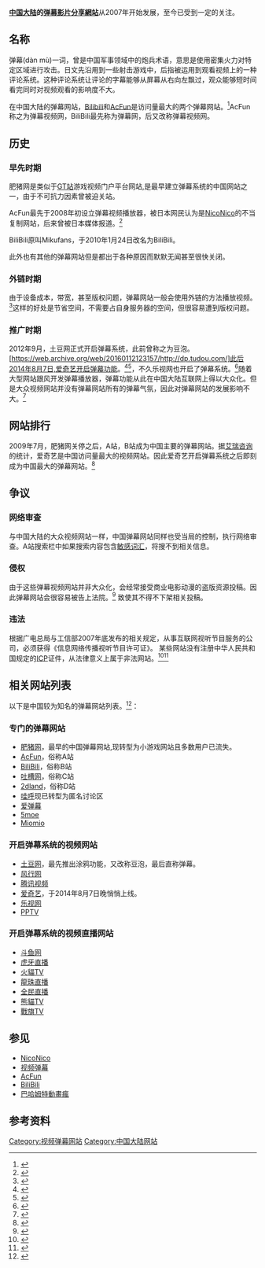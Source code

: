 {{NoteTA
|G1=IT
}}
'''[[中国大陆|中国大陆]]的[[视频弹幕|弹幕]][[影片分享網站|影片分享網站]]'''从2007年开始发展，至今已受到一定的关注。

==名称==
弹幕(dàn mù)一词，曾是中国军事领域中的炮兵术语，意思是使用密集火力对特定区域进行攻击。日文先沿用到一些射击游戏中，后指被运用到观看视频上的一种评论系统。这种评论系统让评论的字幕能够从屏幕从右向左飘过，观众能够短时间看完同时对视频观看的影响度不大。

在中国大陆的弹幕网站，[[Bilibili|Bilibili]]和[[AcFun|AcFun]]是访问量最大的两个弹幕网站。<ref name="time0">{{cite web|url=http://cn.nytstyle.com/culture/20140916/tc16wangjunling/|title=让“弹幕”飞|date=2014年9月16日|work=王俊岭|publisher=纽约时报中文网|accessdate=2015年11月6日|archive-date=2016年10月29日|archive-url=https://web.archive.org/web/20161029052629/http://cn.nytstyle.com/culture/20140916/tc16wangjunling|dead-url=no}}</ref>AcFun称之为弹幕视频网，BiliBili最先称为弹幕网，后又改称弹幕视频网。

==历史==
===早先时期===
肥猪网是类似于[[GameTrailers|GT站]]游戏视频门户平台网站,是最早建立弹幕系统的中国网站之一，由于不可抗力因素曾被迫关站。

AcFun最先于2008年初设立弹幕视频播放器，被日本网民认为是[[NicoNico|NicoNico]]的不当复制网站，后来曾被日本媒体报道。<ref>{{cite news|title=中国に「ニコニコ動画」そっくりサイト|url=http://www.itmedia.co.jp/news/articles/0806/03/news104.html|date=2008年6月3日|accessdate=2016年1月8日|archive-date=2019年5月15日|archive-url=https://web.archive.org/web/20190515004217/https://www.itmedia.co.jp/news/articles/0806/03/news104.html|dead-url=no}}{{ja}}</ref>

BiliBili原叫Mikufans，于2010年1月24日改名为BiliBili。

此外也有其他的弹幕网站但是都出于各种原因而默默无闻甚至很快关闭。

===外链时期===
由于设备成本，带宽，甚至版权问题，弹幕网站一般会使用外链的方法播放视频。<ref>{{cite news|title=AcFun（A站）启用土豆网二级域名Acfun.tudou.com|url=http://www.chinaz.com/news/2015/1010/455224.shtml|date=2015年10月10日|accessdate=2016年1月8日|archive-date=2020年6月28日|archive-url=https://web.archive.org/web/20200628180808/https://www.chinaz.com/news/2015/1010/455224.shtml|dead-url=no}}</ref>这样的好处是节省空间，不需要占自身服务器的空间，但很容易遭到版权问题。

===推广时期===
2012年9月，土豆网正式开启弹幕系统，此前曾称之为豆泡。[https://web.archive.org/web/20160112123157/http://dp.tudou.com/]此后2014年8月7日,爱奇艺开启弹幕功能。<ref>{{cite news|title=视频网站跟风弹幕大潮|url=http://finance.chinanews.com/it/2014/08-18/6500983.shtml|date=2014-08-18|access-date=2016年1月8日|archive-url=https://web.archive.org/web/20160305082017/http://finance.chinanews.com/it/2014/08-18/6500983.shtml|archive-date=2016年3月5日|dead-url=yes}}</ref><ref>{{cite news|title=爱奇艺开启弹幕功能 满足多元化用户需求|url=http://www.cctime.com/html/2014-9-2/201492118479114.htm|date=2014-09-02|accessdate=2016-01-08|archive-date=2014-12-22|archive-url=https://web.archive.org/web/20141222201641/http://www.cctime.com/html/2014-9-2/201492118479114.htm|dead-url=no}}</ref>，不久乐视网也开启了弹幕系统。<ref>{{cite news|title=乐视网在视频APP电视剧中加入弹幕功能|url=http://tech.163.com/14/0924/14/A6TRA83A000915BD.html|date=2014-09-24|accessdate=2016年1月8日|archive-date=2018年10月3日|archive-url=https://web.archive.org/web/20181003215911/http://tech.163.com/14/0924/14/A6TRA83A000915BD.html|dead-url=no}}</ref>随着大型网站跟风开发弹幕播放器，弹幕功能从此在中国大陆互联网上得以大众化。但是大众视频网站并没有弹幕网站所有的弹幕气氛，因此对弹幕网站的发展影响不大。<ref>{{cite news|title=土豆爱奇艺等视频网站跟风拥抱“弹幕”|url=http://tech.sina.com.cn/i/2014-09-01/14539588713.shtml|date=2014-09-24|accessdate=2016-01-08|archive-date=2018-09-28|archive-url=https://web.archive.org/web/20180928213557/http://tech.sina.com.cn/i/2014-09-01/14539588713.shtml|dead-url=no}}</ref>

==网站排行==
2009年7月，肥猪网关停之后，A站，B站成为中国主要的弹幕网站。据[[艾瑞咨询|艾瑞咨询]]的统计，爱奇艺是中国访问量最大的视频网站。因此爱奇艺开启弹幕系统之后即刻成为中国最大的弹幕网站。<ref>{{Cite web|url=http://www.resonancechina.com/iqiyi-and-youku-battle-to-be-chinas-1-online-video-platform/|title=iQiYi and Youku battle to be China’s #1 online video platform.|date=2014年11月18日|deadurl=yes|archiveurl=https://web.archive.org/web/20151208012830/http://www.resonancechina.com/iqiyi-and-youku-battle-to-be-chinas-1-online-video-platform/|archivedate=2015年12月8日|accessdate=2016年1月8日}}{{en}}</ref>

==争议==
===网络审查===
{{Main| 中华人民共和国网络审查}}
与中国大陆的大众视频网站一样，中国弹幕网站同样也受当局的控制，执行网络审查。A站搜索栏中如果搜索内容包含[[敏感词汇|敏感词汇]]，将搜不到相关信息。
===侵权===
由于这些弹幕视频网站并非大众化，会经常接受商业电影动漫的盗版资源投稿。因此弹幕网站会很容易被告上法院。<ref>{{cite news|title=爱奇艺等9家视频网站告“B站”侵权|url=http://www.cnbeta.com/articles/356935.htm|date=2014年12月24日|accessdate=2016年1月8日|archive-date=2016年3月4日|archive-url=https://web.archive.org/web/20160304112209/http://www.cnbeta.com/articles/356935.htm|dead-url=no}}</ref>
致使其不得不下架相关投稿。
===违法===
根据广电总局与工信部2007年底发布的相关规定，从事互联网视听节目服务的公司，必须获得《信息网络传播视听节目许可证》。 某些网站没有注册中华人民共和国规定的[[ICP|ICP]]证件，从法律意义上属于非法网站。<ref>{{cite news|title=视听类App成监管“方外之地”？|url=http://finance.eastmoney.com/news/1670,20151102561640872.html|date=2015年11月2日|accessdate=2016年1月8日|archive-date=2018年10月5日|archive-url=https://web.archive.org/web/20181005140821/http://finance.eastmoney.com/news/1670,20151102561640872.html|dead-url=no}}</ref><ref>{{cite news|title=AcFun涉嫌八年无证经营|url=http://www.bbtnews.com.cn/2015/1201/129994.shtml|date=2015-12-01|accessdate=2016年1月8日|archive-date=2018年10月5日|archive-url=https://web.archive.org/web/20181005184827/http://www.bbtnews.com.cn/2015/1201/129994.shtml|dead-url=no}}</ref>

==相关网站列表==
以下是中国较为知名的弹幕网站列表。<ref>{{cite web|url=http://www.acfun.tv/v/ac239801|title=你所不知道的弹幕网站（转载）|date=2011年9月12日|publisher=AcFun弹幕视频网|accessdate=2015年11月6日|deadurl=yes|archiveurl=https://web.archive.org/web/20130825180028/http://www.acfun.tv/v/ac239801|archivedate=2013年8月25日|df=}}</ref>：
===专门的弹幕网站===
<div style="{{column-count|2}}">
*[https://web.archive.org/web/20190122172659/https://fz222.com/ 肥猪网]，最早的中国弹幕网站,现转型为小游戏网站且多数用户已流失。
*[https://www.acfun.cn AcFun]{{Wayback|url=https://www.acfun.cn/ |date=20201210201045 }}，俗称A站
*[https://www.bilibili.com BiliBili]{{Wayback|url=https://www.bilibili.com/ |date=20201212104611 }}，俗称B站
*[http://www.tucao.one 吐槽网]{{Wayback|url=http://www.tucao.one/ |date=20201209061523 }}，俗称C站
*[http://www.2dland.com 2dland]{{Wayback|url=http://www.2dland.com/ |date=20141216190129 }}，俗称D站
*[[哇呼|哇呼]]现已转型为匿名讨论区
*[http://www.idanmu.com 爱弹幕]{{Wayback|url=http://www.idanmu.com/ |date=20201012092409 }}
*[https://web.archive.org/web/20160104091726/http://www.5moe.com/ 5moe]
*[https://web.archive.org/web/20160112114713/http://www.miomio.tv/ Miomio]

===开启弹幕系统的视频网站===
*[[土豆网|土豆网]]，最先推出涂鸦功能，又改称豆泡，最后直称弹幕。
*[[风行网|风行网]]
*[[腾讯视频|腾讯视频]]
*[[爱奇艺|爱奇艺]]，于2014年8月7日晚悄悄上线。
*[[乐视网|乐视网]]
*[[PPTV|PPTV]]

===开启弹幕系统的视频直播网站===
* [[斗鱼网|斗鱼网]]
* [[虎牙直播|虎牙直播]]
* [[火貓TV|火貓TV]]
* [[龍珠直播|龍珠直播]]
* [[全民直播|全民直播]]
* [[熊貓TV|熊貓TV]]
* [[戰旗TV|戰旗TV]]
</div>

==参见==
*[[NicoNico|NicoNico]]
*[[视频弹幕|视频弹幕]]
*[[AcFun|AcFun]]
*[[BiliBili|BiliBili]]
*[[巴哈姆特動畫瘋|巴哈姆特動畫瘋]]

==参考资料==
<references />

[[Category:视频弹幕网站|Category:视频弹幕网站]]
[[Category:中国大陆网站|Category:中国大陆网站]]